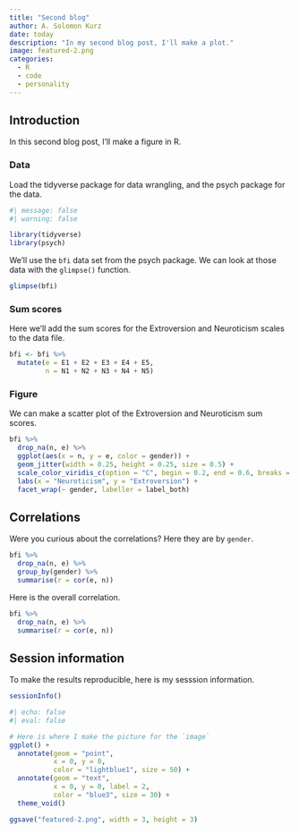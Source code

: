 ```yaml
---
title: "Second blog"
author: A. Solomon Kurz
date: today
description: "In my second blog post, I'll make a plot."
image: featured-2.png
categories:
  - R
  - code
  - personality
---
```


## Introduction

In this second blog post, I'll make a figure in R.

### Data

Load the tidyverse package for data wrangling, and the psych package for the data.

```r
#| message: false
#| warning: false

library(tidyverse)
library(psych)
```

We'll use the `bfi` data set from the psych package. We can look at those data with the `glimpse()` function.

```r
glimpse(bfi)
```

### Sum scores

Here we'll add the sum scores for the Extroversion and Neuroticism scales to the data file.

```r
bfi <- bfi %>% 
  mutate(e = E1 + E2 + E3 + E4 + E5,
         n = N1 + N2 + N3 + N4 + N5)
```         

### Figure

We can make a scatter plot of the Extroversion and Neuroticism sum scores.

```r
bfi %>% 
  drop_na(n, e) %>% 
  ggplot(aes(x = n, y = e, color = gender)) +
  geom_jitter(width = 0.25, height = 0.25, size = 0.5) +
  scale_color_viridis_c(option = "C", begin = 0.2, end = 0.6, breaks = NULL) +
  labs(x = "Neuroticism", y = "Extroversion") +
  facet_wrap(~ gender, labeller = label_both)
```

## Correlations

Were you curious about the correlations? Here they are by `gender`.

```r
bfi %>% 
  drop_na(n, e) %>% 
  group_by(gender) %>% 
  summarise(r = cor(e, n))
```

Here is the overall correlation.

```r
bfi %>% 
  drop_na(n, e) %>% 
  summarise(r = cor(e, n))
```

## Session information

To make the results reproducible, here is my sesssion information.

```r
sessionInfo()
```

```r
#| echo: false
#| eval: false

# Here is where I make the picture for the `image`
ggplot() +
  annotate(geom = "point",
           x = 0, y = 0, 
           color = "lightblue1", size = 50) +
  annotate(geom = "text",
           x = 0, y = 0, label = 2, 
           color = "blue3", size = 30) +
  theme_void()

ggsave("featured-2.png", width = 3, height = 3)
```

